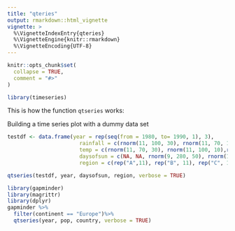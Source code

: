```yaml
---
title: "qteries"
output: rmarkdown::html_vignette
vignette: >
  %\VignetteIndexEntry{qteries}
  %\VignetteEngine{knitr::rmarkdown}
  %\VignetteEncoding{UTF-8}
---
```


```r
knitr::opts_chunk$set(
  collapse = TRUE,
  comment = "#>"
)
```

```r
library(timeseries)
```

This is how the function `qtseries` works: 

Building a time series plot with a dummy data set

```r
testdf <- data.frame(year = rep(seq(from = 1980, to= 1990, 1), 3),
                       rainfall = c(rnorm(11, 100, 30), rnorm(11, 70, 10),rnorm(11, 20, 20)),
                       temp = c(rnorm(11, 70, 30), rnorm(11, 100, 10),rnorm(11, 45, 20)),
                       daysofsun = c(NA, NA, rnorm(9, 280, 50), rnorm(11, 300, 30), NA, rnorm(10, 340, 15)),
                       region = c(rep("A",11), rep("B", 11), rep("C", 11)))
```

```r
qtseries(testdf, year, daysofsun, region, verbose = TRUE)
```

```r
library(gapminder)
library(magrittr)
library(dplyr)
gapminder %>%
  filter(continent == "Europe")%>%
  qtseries(year, pop, country, verbose = TRUE)
```


